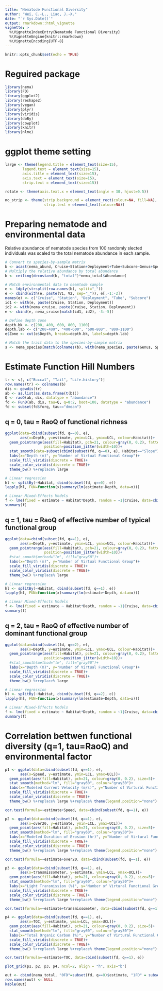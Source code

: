 ```yaml
---
title: "Nematode Functional Diversity"
author: "Wei, C.-L., Liao, J.-X."
date: "`r Sys.Date()`"
output: rmarkdown::html_vignette
vignette: >
  %\VignetteIndexEntry{Nematode Functional Diversity}
  %\VignetteEngine{knitr::rmarkdown}
  %\VignetteEncoding{UTF-8}
---
```


```r
knitr::opts_chunk$set(echo = TRUE)
```

# Reguired package
```r
library(nema)
library(FD)
library(ggplot2)
library(reshape2)
library(vegan)
library(plyr)
library(viridis)
library(doBy)
library(cowplot)
library(knitr)
library(nlme)
```

# ggplot theme setting
```r
large <- theme(legend.title = element_text(size=15),
        legend.text = element_text(size=15),
        axis.title = element_text(size=15),
        axis.text = element_text(size=15),
        strip.text = element_text(size=15))

rotate <- theme(axis.text.x = element_text(angle = 30, hjust=0.5))

no_strip <- theme(strip.background = element_rect(colour=NA, fill=NA),
                  strip.text = element_text(colour=NA))
```

# Preparing nematode and environmental data
Relative abundance of nematode species from 100 randomly slected individuals was scaled to the total nematode abundance in each sample.
```r
# Convert to species-by-sample matrix
b <- acast(nema_abund, Cruise+Station+Deployment+Tube+Subcore~Genus+Species, fill=0)
# Multiply the relative abundance by total abundance
b <- ceiling(decostand(b, "total")*nema_total$Abundance)

# Match environmental data to neamtode sample
e <- ldply(strsplit(row.names(b), split="_"))
e <- cbind(with(e, paste(V1, V2, sep="_")), e[,-1:-2])
names(e) <- c("Cruise", "Station", "Deployment", "Tube", "Subcore")
id1 <- with(e, paste(Cruise, Station, Deployment))
id2 <- with(nema_cruise, paste(Cruise, Station, Deployment))
e <- cbind(e, nema_cruise[match(id1, id2), -3:-5])

# Define depth zone
depth.bk <- c(200, 400, 600, 800, 1100)
depth.lab <- c("200-400", "400-600", "600-800", "800-1100")
e$Zone <- cut(e$Depth, breaks=depth.bk, labels=depth.lab)

# Match the trait data to the species-by-sample matrix
s <- nema_species[match(colnames(b), with(nema_species, paste(Genus, Species, sep="_"))),]
```

# Estimate Function Hill Numbers
```r
tr <- s[, c("Buccal", "Tail", "Life.history")]
row.names(tr) <- colnames(b)
dis <- gowdis(tr)
ab <- as.list(as.data.frame(t(b)))
Q <- raoQ(ab, dis, datatype = "abundance")
fd <- FunD(ab, dis, tau=Q, q=0:2, boot=100, datatype = "abundance")
fd <- subset(fd$forq, tau=="dmean")
```

## q = 0, tau = RaoQ of functional richness
```r
ggplot(data=cbind(subset(fd, q==0), e), 
       aes(x=Depth, y=estimate, ymin=LCL, ymax=UCL, colour=Habitat))+
  geom_pointrange(aes(fill=Habitat), pch=21, colour=gray(0, 0.2), fatten = 10, 
                  position=position_jitter(width=10))+
  stat_smooth(data=subset(cbind(subset(fd, q==0), e), Habitat=="Slope"), method="lm", fill="gray60", colour=viridis(2)[2])+
  labs(x="Depth (m)", y="Number of Virtual Functional Group")+
  scale_fill_viridis(discrete = TRUE)+
  scale_color_viridis(discrete = TRUE)+
  theme_bw() %+replace% large

# Linear regression
hl <- splitBy(~Habitat, cbind(subset(fd, q==0), e))
lapply(hl, FUN=function(x)summary(lm(estimate~Depth, data=x)))

# Linear Mixed-Effects Models
f <- lme(fixed = estimate ~ Habitat*Depth, random = ~1|Cruise, data=cbind(subset(fd, q==0), e), method = "REML", weights=varIdent(form=~1|Cruise))
summary(f)
```

## q = 1, tau = RaoQ of effective number of typical functional group
```r
ggplot(data=cbind(subset(fd, q==1), e), 
       aes(x=Depth, y=estimate, ymin=LCL, ymax=UCL, colour=Habitat))+
  geom_pointrange(aes(fill=Habitat), pch=21, colour=gray(0, 0.2), fatten = 10, 
                  position=position_jitter(width=10))+
  #stat_smooth(method="lm", fill="gray60")+
  labs(x="Depth (m)", y="Number of Virtual Functional Group")+
  scale_fill_viridis(discrete = TRUE)+
  scale_color_viridis(discrete = TRUE)+
  theme_bw() %+replace% large

# Linear regression
hl <- splitBy(~Habitat, cbind(subset(fd, q==1), e))
lapply(hl, FUN=function(x)summary(lm(estimate~Depth, data=x)))

# Linear Mixed-Effects Models
f <- lme(fixed = estimate ~ Habitat*Depth, random = ~1|Cruise, data=cbind(subset(fd, q==1), e), method = "REML", weights=varIdent(form=~1|Cruise))
summary(f)
```

## q = 2, tau = RaoQ of effective number of dominant functional group
```r
ggplot(data=cbind(subset(fd, q==2), e), 
       aes(x=Depth, y=estimate, ymin=LCL, ymax=UCL, colour=Habitat))+
  geom_pointrange(aes(fill=Habitat), pch=21, colour=gray(0, 0.2), fatten = 10, 
                  position=position_jitter(width=10))+
  #stat_smooth(method="lm", fill="gray60")+
  labs(x="Depth (m)", y="Number of Virtual Functional Group")+
  scale_fill_viridis(discrete = TRUE)+
  scale_color_viridis(discrete = TRUE)+
  theme_bw() %+replace% large

# Linear regression
hl <- splitBy(~Habitat, cbind(subset(fd, q==2), e))
lapply(hl, FUN=function(x)summary(lm(estimate~Depth, data=x)))

# Linear Mixed-Effects Models
f <- lme(fixed = estimate ~ Habitat*Depth, random = ~1|Cruise, data=cbind(subset(fd, q==2), e), method = "REML", weights=varIdent(form=~1|Cruise))
summary(f)
```

# Correlation bettwen functional diversity (q=1, tau=RaoQ) and environmental factor
```r
p1 <- ggplot(data=cbind(subset(fd, q==1), e), 
       aes(x=Speed, y=estimate, ymin=LCL, ymax=UCL))+
  geom_point(aes(fill=Habitat), pch=21, colour=gray(0, 0.2), size=5)+
  stat_smooth(method="lm", fill="gray60", colour="gray50")+
  labs(x="Modeled Current Velocity (m/s)", y="Number of Virtural Functional Group")+
  scale_fill_viridis(discrete = TRUE)+
  scale_color_viridis(discrete = TRUE)+
  theme_bw() %+replace% large %+replace% theme(legend.position="none")

cor.test(formula=~estimate+Speed, data=cbind(subset(fd, q==1), e))
```

```r
p2 <- ggplot(data=cbind(subset(fd, q==1), e), 
       aes(x=over20, y=estimate, ymin=LCL, ymax=UCL))+
  geom_point(aes(fill=Habitat), pch=21, colour=gray(0, 0.2), size=5)+
  stat_smooth(method="lm", fill="gray60", colour="gray50")+
  labs(x="Modeled Duration of Erosion (hr)", y="Number of Virtural Functional Group")+
  scale_fill_viridis(discrete = TRUE)+
  scale_color_viridis(discrete = TRUE)+
  theme_bw() %+replace% large %+replace% theme(legend.position="none")

cor.test(formula=~estimate+over20, data=cbind(subset(fd, q==1), e))
```

```r
p3 <- ggplot(data=cbind(subset(fd, q==1), e), 
       aes(x=transmissometer, y=estimate, ymin=LCL, ymax=UCL))+
  geom_point(aes(fill=Habitat), pch=21, colour=gray(0, 0.2), size=5)+
  stat_smooth(method="lm", fill="gray60", colour="gray50")+
  labs(x="Light Transmission (%)", y="Number of Virtural Functional Group")+
  scale_fill_viridis(discrete = TRUE)+
  scale_color_viridis(discrete = TRUE)+
  theme_bw() %+replace% large %+replace% theme(legend.position="none")

cor.test(formula=~estimate+transmissometer, data=cbind(subset(fd, q==1), e))
```


```r
p4 <- ggplot(data=cbind(subset(fd, q==1), e), 
       aes(x=TOC, y=estimate, ymin=LCL, ymax=UCL))+
  geom_point(aes(fill=Habitat), pch=21, colour=gray(0, 0.2), size=5)+
  stat_smooth(method="lm", fill="gray60", colour="gray50")+
  labs(x="Total Organic Carbon (%)", y="Number of Virtural Functional Group")+
  scale_fill_viridis(discrete = TRUE)+
  scale_color_viridis(discrete = TRUE)+
  theme_bw() %+replace% large %+replace% theme(legend.position="none")

cor.test(formula=~estimate+TOC, data=cbind(subset(fd, q==1), e))
```

```r
plot_grid(p1, p2, p3, p4, ncol=2, align = "h", axis="b")
```

```r
out <- cbind(nema_total, "0FD"=subset(fd, q==0)$estimate, "1FD" = subset(fd, q==1)$estimate, "2FD"=subset(fd, q==2)$estimate)
row.names(out) <- NULL
kable(out)
```
